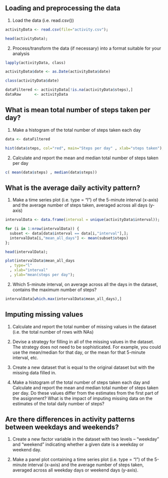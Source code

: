 ## Loading and preprocessing the data

1. Load the data (i.e. read.csv())

```r
activityData <- read.csv(file="activity.csv");

head(activityData);
```

2. Process/transform the data (if necessary) into a format suitable for your analysis


```r

lapply(activityData, class)

activityData$date <- as.Date(activityData$date)

class(activityData$date)

dataFiltered <- activityData[!is.na(activityData$steps),]
dataRaw      <- activityData

```

## What is mean total number of steps taken per day?


1. Make a histogram of the total number of steps taken each day

```r
data <- dataFiltered 

hist(data$steps, col="red", main="Steps per day" , xlab="steps taken");
```

2. Calculate and report the mean and median total number of steps taken per day

```r
c( mean(data$steps) , median(data$steps))
```

## What is the average daily activity pattern?


1. Make a time series plot (i.e. type = "l") of the 5-minute interval (x-axis) and the average number of steps taken, averaged across all days (y-axis)

```r

intervalData <- data.frame(interval = unique(activityData$interval));

for (i in 1:nrow(intervalData)) {
  subset <- data[data$interval == data[i,"interval"],];
  intervalData[i,"mean_all_days"] <- mean(subset$steps)
};

head(intervalData);

plot(intervalData$mean_all_days
  , type="l"
  , xlab="interval"
  , ylab="mean(steps per day");
```

2. Which 5-minute interval, on average across all the days in the dataset, contains the maximum number of steps?

```r
intervalData[which.max(intervalData$mean_all_days),]
```

## Imputing missing values


1. Calculate and report the total number of missing values in the dataset (i.e. the total number of rows with NAs)

2. Devise a strategy for filling in all of the missing values in the dataset. The strategy does not need to be sophisticated. For example, you could use the mean/median for that day, or the mean for that 5-minute interval, etc.

3. Create a new dataset that is equal to the original dataset but with the missing data filled in.

4. Make a histogram of the total number of steps taken each day and Calculate and report the mean and median total number of steps taken per day. Do these values differ from the estimates from the first part of the assignment? What is the impact of imputing missing data on the estimates of the total daily number of steps?

## Are there differences in activity patterns between weekdays and weekends?


1. Create a new factor variable in the dataset with two levels – “weekday” and “weekend” indicating whether a given date is a weekday or weekend day.

2. Make a panel plot containing a time series plot (i.e. type = "l") of the 5-minute interval (x-axis) and the average number of steps taken, averaged across all weekday days or weekend days (y-axis). 
